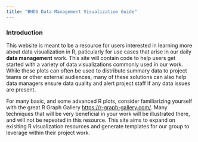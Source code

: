 ```yaml
---
title: "BHDS Data Management Visualization Guide"
---
```

```{=html}
<meta http-equiv='cache-control' content='no-cache'> 
<meta http-equiv='expires' content='0'> 
<meta http-equiv='pragma' content='no-cache'>
```

### Introduction

This website is meant to be a resource for users interested in learning more about data visualization in R, paticularly for use cases that arise in our daily **data management** work. This site will contain code to help users get started with a variety of data visualizations commonly used in our work. While these plots can often be used to distribute summary data to project teams or other external audiences, many of these solutions can also help data managers ensure data quality and alert project staff if any data issues are present.

For many basic, and some advanced R plots, consider familiarizing yourself with the great R Graph Gallery <https://r-graph-gallery.com/>. Many techniques that will be very beneficial in your work will be illustrated there, and will not be repeated in this resource. This site aims to expand on exisiting R visualization resources and generate templates for our group to leverage within their project work.

